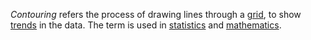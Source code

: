 ''Contouring'' refers the process of drawing lines through a [[grid]], to show [[trends]] in the data. The term is used in [[statistics]] and [[mathematics]].